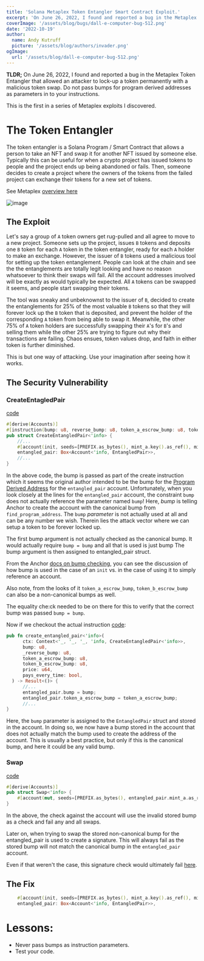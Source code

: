 ```yaml
---
title: 'Solana Metaplex Token Entangler Smart Contract Exploit.'
excerpt: 'On June 26, 2022, I found and reported a bug in the Metaplex Token Entangler that allowed an attacker to lock-up a token permanently with a malicious token swap.'
coverImage: '/assets/blog/bugs/dall-e-computer-bug-512.png'
date: '2022-10-19'
author:
  name: Andy Kutruff
  picture: '/assets/blog/authors/invader.png'
ogImage:
  url: '/assets/blog/dall-e-computer-bug-512.png'
---
```


**TLDR;**  On June 26, 2022, I found and reported a bug in the Metaplex Token Entangler that allowed an attacker to lock-up a token permanently with a malicious token swap.  Do not pass bumps for program derived addresses as parameters in to your instructions.  

This is the first in a series of Metaplex exploits I discovered.

# The Token Entangler

The token entangler is a Solana Program / Smart Contract that allows a person to take an NFT and swap it for another NFT issued by someone else.  Typically this can be useful for when a crypto project has issued tokens to people and the project ends up being abandoned or fails. Then, someone decides to create a project where the owners of the tokens from the failed project can exchange their tokens for a new set of tokens.

See Metaplex [overview here](https://docs.metaplex.com/programs/token-entangler/overview)

![image](/assets/blog/token-entangler-exploit/token-entangler-overview.png)

## The Exploit

Let's say a group of `A` token owners get rug-pulled and all agree to move to a new project.  Someone sets up the project, issues `B` tokens and deposits one `B` token for each `A` token in the token entangler, ready for each `A` holder to make an exchange.  However, the issuer of `B` tokens used a malicious tool for setting up the token entanglement.  People can look at the chain and see the the entanglements are totally legit looking and have no reason whatsoever to think their swaps will fail.  All the account addresses involved will be exactly as would typically be expected.  All `A` tokens can be swapped it seems, and people start swapping their tokens.  

The tool was sneaky and unbeknownst to the issuer of `B`, decided to create the entanglements for 25% of the most valuable `B` tokens so that they will forever lock up the `B` token that is deposited, and prevent the holder of the corresponding `A` token from being able to swap it.  Meanwhile, the other 75% of `A` token holders are successfully swapping their `A`'s for `B`'s and selling them while the other 25% are trying to figure out why their transactions are failing.  Chaos ensues, token values drop, and faith in either token is further diminished.  

This is but one way of attacking.  Use your imagination after seeing how it works.

## The Security Vulnerability

### CreateEntagledPair

[code](https://github.com/metaplex-foundation/metaplex-program-library/blob/20fb8a2c8bc7d2fe0a362084b93a4da12283d1cb/token-entangler/program/src/lib.rs#L310)

```rust
#[derive(Accounts)]
#[instruction(bump: u8, reverse_bump: u8, token_a_escrow_bump: u8, token_b_escrow_bump: u8)]
pub struct CreateEntangledPair<'info> {
    //...
    #[account(init, seeds=[PREFIX.as_bytes(), mint_a.key().as_ref(), mint_b.key().as_ref()], bump, space=ENTANGLED_PAIR_SIZE, payer=payer)]
    entangled_pair: Box<Account<'info, EntangledPair>>,    
    //...
}
```

In the above code, the bump is passed as part of the create instruction which it seems the original author intended to be the bump for the [Program Derived Address](https://solanacookbook.com/core-concepts/pdas.html) for the `entangled_pair` account.  Unfortunately, when you look closely at the lines for the `entangled_pair` account, the constraint `bump` does not actually reference the parameter named `bump`!  Here, *bump* is telling Anchor to create the account with the canonical bump from `find_program_address`.  The `bump` *parameter* is not actually used at all and can be any number we wish.  Therein lies the attack vector where we can setup a token to be forever locked up.  

The first bump argument is not actually checked as the canonical bump.  It would actually require `bump = bump` and all that is used is just bump
The bump argument is then assigned to entangled_pair struct.

From the Anchor [docs on bump checking](https://docs.rs/anchor-lang/0.24.1/anchor_lang/derive.Accounts.html), you can see the discussion of how bump is used in the case of an `init` vs. in the case of using it to simply reference an account.

Also note, from the looks of it `token_a_escrow_bump`, `token_b_escrow_bump` can also be a non-canonical bumps as well.  


The equality che:ck needed to be on there for this to verify that the correct bump was passed `bump = bump`.

Now if we checkout the actual instruction [code](https://github.com/metaplex-foundation/metaplex-program-library/blob/20fb8a2c8bc7d2fe0a362084b93a4da12283d1cb/token-entangler/program/src/lib.rs#L58):

```rust
pub fn create_entangled_pair<'info>(
      ctx: Context<'_, '_, '_, 'info, CreateEntangledPair<'info>>,
      bump: u8,
      _reverse_bump: u8,
      token_a_escrow_bump: u8,
      token_b_escrow_bump: u8,
      price: u64,
      pays_every_time: bool,
  ) -> Result<()> {
      //...
      entangled_pair.bump = bump;
      entangled_pair.token_a_escrow_bump = token_a_escrow_bump;
      //...
}        
```

Here, the `bump` parameter is assigned to the `EntangledPair` struct and stored in the account.  In doing so, we now have a bump stored in the account that does not actually match the bump used to create the address of the account.  This is usually a best practice, but only if this is the canonical bump, and here it could be any valid bump.

### Swap
[code](https://github.com/metaplex-foundation/metaplex-program-library/blob/20fb8a2c8bc7d2fe0a362084b93a4da12283d1cb/token-entangler/program/src/lib.rs#L380)

```rust
#[derive(Accounts)]
pub struct Swap<'info> {
    #[account(mut, seeds=[PREFIX.as_bytes(), entangled_pair.mint_a.as_ref(), entangled_pair.mint_b.as_ref()], bump=entangled_pair.bump, has_one=treasury_mint)]
}
```

In the above, the check against the account will use the invalid stored bump as a check and fail any and all swaps.

Later on, when trying to swap the stored non-canonical bump for the entangled_pair is used to create a signature. This will always fail as the stored bump will not match the canonical bump in the `entangled_pair` account.

Even if that weren't the case, this signature check would ultimately fail [here](https://github.com/metaplex-foundation/metaplex-program-library/blob/20fb8a2c8bc7d2fe0a362084b93a4da12283d1cb/token-entangler/program/src/lib.rs#L226).

## The Fix

```rust
    #[account(init, seeds=[PREFIX.as_bytes(), mint_a.key().as_ref(), mint_b.key().as_ref()], bump = bump, space=ENTANGLED_PAIR_SIZE, payer=payer)]
    entangled_pair: Box<Account<'info, EntangledPair>>,    
```

# Lessons: 

* Never pass bumps as instruction parameters.
* Test your code.